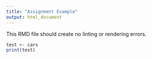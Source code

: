 ```yaml
---
title: "Assignment Example"
output: html_document
---
```


This RMD file should create no linting or rendering errors.

```r
test <- cars
print(test)
```

